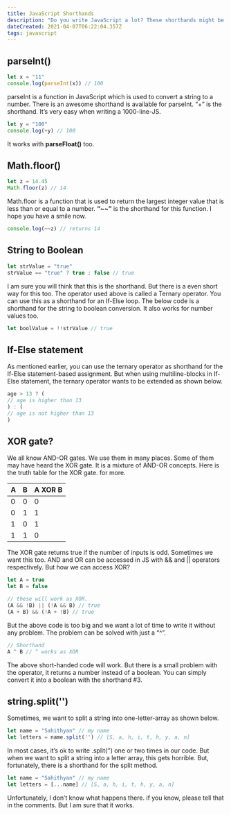 ---
title: JavaScript Shorthands
description: "Do you write JavaScript a lot? These shorthands might be helpful to you."
dateCreated: 2021-04-07T06:22:04.357Z
tags: javascript
---

<!-- TODO fix this introduction -->
<!-- I love JavaScript, I hope you too. JavaScript is super-simple for beginners, even it has many WTF situations. By using shorthands, you can be more productive & you can impress your friends when coding. I want to show you some shorthands in JavaScript. They’re great. -->

<TableOfContents />

## parseInt()

```js
let x = "11"
console.log(parseInt(x)) // 100
```

parseInt is a function in JavaScript which is used to convert a string to a number. There is an awesome shorthand is available for parseInt. “+” is the shorthand. It’s very easy when writing a 1000-line-JS.

```js
let y = "100"
console.log(+y) // 100
```

It works with **parseFloat()** too.

## Math.floor()

```js
let z = 14.45
Math.floor(z) // 14
```

Math.floor is a function that is used to return the largest integer value that is less than or equal to a number. **“~~”** is the shorthand for this function. I hope you have a smile now.

```js
console.log(~~z) // returns 14 
```

## String to Boolean

```js
let strValue = "true"
strValue == "true" ? true : false // true
```

I am sure you will think that this is the shorthand. But there is a even short way for this too. The operator used above is called a Ternary operator. You can use this as a shorthand for an If-Else loop. The below code is a shorthand for the string to boolean conversion. It also works for number values too.

```js
let boolValue = !!strValue // true
```

## If-Else statement

As mentioned earlier, you can use the ternary operator as shorthand for the If-Else statement-based assignment. But when using multiline-blocks in If-Else statement, the ternary operator wants to be extended as shown below.

```js
age > 13 ? (
// age is higher than 13
) : (
// age is not higher than 13
)
```

## XOR gate?

We all know AND-OR gates. We use them in many places. Some of them may have heard the XOR gate. It is a mixture of AND-OR concepts. Here is the truth table for the XOR gate. for more.

|A|B|A XOR B|
|-|-|-------|
|0|0|   0   |
|0|1|   1   |
|1|0|   1   |
|1|1|   0   |

The XOR gate returns true if the number of inputs is odd. Sometimes we want this too. AND and OR can be accessed in JS with && and || operators respectively. But how we can access XOR?

```js
let A = true
let B = false

// these will work as XOR.
(A && !B) || (!A && B) // true
(A + B) && (!A + !B) // true
```

But the above code is too big and we want a lot of time to write it without any problem. The problem can be solved with just a “^”.

```js
// Shorthand
A ^ B // ^ works as XOR
```

The above short-handed code will work. But there is a small problem with the operator, it returns a number instead of a boolean. You can simply convert it into a boolean with the shorthand #3.

## string.split('')

Sometimes, we want to split a string into one-letter-array as shown below.

```js
let name = "Sahithyan" // my name
let letters = name.split('') // [S, a, h, i, t, h, y, a, n]
```

In most cases, it’s ok to write .split(‘’) one or two times in our code. But when we want to split a string into a letter array, this gets horrible. But, fortunately, there is a shorthand for the split method.

```js
let name = "Sahithyan" // my name
let letters = [...name] // [S, a, h, i, t, h, y, a, n]
```

Unfortunately, I don’t know what happens there. if you know, please tell that in the comments. But I am sure that it works.
